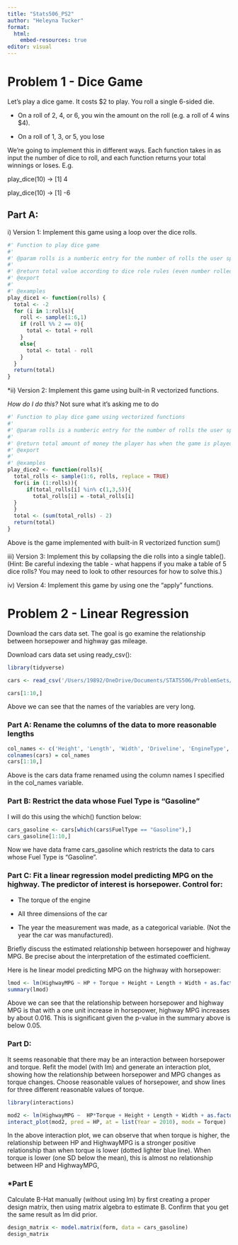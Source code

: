 ```yaml
---
title: "Stats506_PS2"
author: "Heleyna Tucker"
format:
  html:
    embed-resources: true
editor: visual
---
```


# Problem 1 - Dice Game

Let's play a dice game. It costs \$2 to play. You roll a single 6-sided die.

-   On a roll of 2, 4, or 6, you win the amount on the roll (e.g. a roll of 4 wins \$4).

-   On a roll of 1, 3, or 5, you lose

We're going to implement this in different ways. Each function takes in as input the number of dice to roll, and each function returns your total winnings or loses. E.g.

play_dice(10) -\> \[1\] 4

play_dice(10) -\> \[1\] -6

## Part A:

i\) Version 1: Implement this game using a loop over the dice rolls.

```r
#' Function to play dice game
#'
#' @param rolls is a numberic entry for the number of rolls the user specifies
#'
#' @return total value according to dice role rules (even number rolled, add to total, odd number rolled, take away from total.)
#' @export
#'
#' @examples
play_dice1 <- function(rolls) {
  total <- -2
  for (i in 1:rolls){
    roll <- sample(1:6,1)
    if (roll %% 2 == 0){
      total <- total + roll
    }
    else{
      total <- total - roll
    }
  }
  return(total)
}
```

\*ii) Version 2: Implement this game using built-in R vectorized functions.

*How do I do this?* Not sure what it's asking me to do

```r
#' Function to play dice game using vectorized functions
#'
#' @param rolls is a numberic entry for the number of rolls the user specifies
#'
#' @return total amount of money the player has when the game is played (even number rolled, add to amount of money. Odd number rolled, take away. It takes 2 dollars to play so subtract that from total as well.)
#' @export
#'
#' @examples
play_dice2 <- function(rolls){
  total_rolls <- sample(1:6, rolls, replace = TRUE)
  for(i in (1:rolls)){
      if(total_rolls[i] %in% c(1,3,5)){
        total_rolls[i] = -total_rolls[i]
  }
  }
  total <- (sum(total_rolls) - 2)
  return(total)
}
```

Above is the game implemented with built-in R vectorized function sum()

iii\) Version 3: Implement this by collapsing the die rolls into a single table(). (Hint: Be careful indexing the table - what happens if you make a table of 5 dice rolls? You may need to look to other resources for how to solve this.)

iv\) Version 4: Implement this game by using one the "apply" functions.

# Problem 2 - Linear Regression

Download the cars data set. The goal is go examine the relationship between horsepower and highway gas mileage.

Download cars data set using ready_csv():

```r
library(tidyverse)
```

```r
cars <- read_csv('/Users/19892/OneDrive/Documents/STATS506/ProblemSets/ProblemSet2-HT2.0/cars.csv')
```

```r
cars[1:10,]
```

Above we can see that the names of the variables are very long.

### Part A: Rename the columns of the data to more reasonable lengths

```r
col_names <- c('Height', 'Length', 'Width', 'Driveline', 'EngineType', 'Hybrid', 'NumForwardGears', 'Transmission', 'CityMPG', 'FuelType', 'HighwayMPG', 'Classification', 'ID', 'Make', 'ModelYear', 'Year', 'HP', 'Torque')
colnames(cars) = col_names
cars[1:10,]
```

Above is the cars data frame renamed using the column names I specified in the col_names variable.

### Part B: Restrict the data whose Fuel Type is "Gasoline"

I will do this using the which() function below:

```r
cars_gasoline <- cars[which(cars$FuelType == "Gasoline"),]
cars_gasoline[1:10,]
```

Now we have data frame cars_gasoline which restricts the data to cars whose Fuel Type is "Gasoline".

### Part C: Fit a linear regression model predicting MPG on the highway. The predictor of interest is horsepower. Control for:

-   The torque of the engine

-   All three dimensions of the car

-   The year the measurement was made, as a categorical variable. (Not the year the car was manufactured).

Briefly discuss the estimated relationship between horsepower and highway MPG. Be precise about the interpretation of the estimated coefficient.

Here is he linear model predicting MPG on the highway with horsepower:

```r
lmod <- lm(HighwayMPG ~ HP + Torque + Height + Length + Width + as.factor(Year), data = cars_gasoline)
summary(lmod)
```

Above we can see that the relationship between horsepower and highway MPG is that with a one unit increase in horsepower, highway MPG increases by about 0.016. This is significant given the p-value in the summary above is below 0.05.

### Part D:

It seems reasonable that there may be an interaction between horsepower and torque. Refit the model (with lm) and generate an interaction plot, showing how the relationship between horsepower and MPG changes as torque changes. Choose reasonable values of horsepower, and show lines for three different reasonable values of torque.

```r
library(interactions)
```

```r
mod2 <- lm(HighwayMPG ~  HP*Torque + Height + Length + Width + as.factor(Year), data = cars_gasoline)
interact_plot(mod2, pred = HP, at = list(Year = 2010), modx = Torque)
```

In the above interaction plot, we can observe that when torque is higher, the relationship between HP and HighwayMPG is a stronger positive relationship than when torque is lower (dotted lighter blue line). When torque is lower (one SD below the mean), this is almost no relationship between HP and HighwayMPG,

### \*Part E

Calculate B-Hat manually (without using lm) by first creating a proper design matrix, then using matrix algebra to estimate B. Confirm that you get the same result as lm did prior.

```r
design_matrix <- model.matrix(form, data = cars_gasoline)
design_matrix
```
